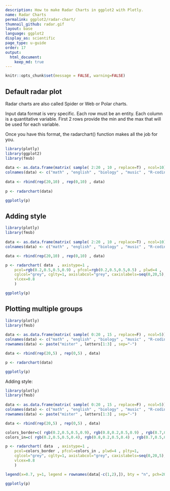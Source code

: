 ```yaml
---
description: How to make Radar Charts in ggplot2 with Plotly.
name: Radar Charts
permalink: ggplot2/radar-chart/
thumnail_github: radar.gif
layout: base
language: ggplot2
display_as: scientific
page_type: u-guide
order: 17
output:
  html_document:
    keep_md: true
---
```


```r
knitr::opts_chunk$set(message = FALSE, warning=FALSE)
```

## Default radar plot

Radar charts are also called Spider or Web or Polar charts. 

Input data format is very specific. Each row must be an entity. Each column is a quantitative variable. First 2 rows provide the min and the max that will be used for each variable.

Once you have this format, the radarchart() function makes all the job for you.

```r
library(plotly)
library(ggplot2)
library(fmsb)
 
data <- as.data.frame(matrix( sample( 2:20 , 10 , replace=T) , ncol=10))
colnames(data) <- c("math" , "english" , "biology" , "music" , "R-coding", "data-viz" , "french" , "physic", "statistic", "sport" )
 
data <- rbind(rep(20,10) , rep(0,10) , data)
 
p <- radarchart(data)

ggplotly(p)
```


<!--------------------- EXAMPLE BREAK ------------------------->

## Adding style


```r
library(plotly)
library(fmsb)
 
data <- as.data.frame(matrix( sample( 2:20 , 10 , replace=T) , ncol=10))
colnames(data) <- c("math" , "english" , "biology" , "music" , "R-coding", "data-viz" , "french" , "physic", "statistic", "sport" )

data <- rbind(rep(20,10) , rep(0,10) , data)

p <- radarchart( data  , axistype=1 , 
    pcol=rgb(0.2,0.5,0.5,0.9) , pfcol=rgb(0.2,0.5,0.5,0.5) , plwd=4 , 
    cglcol="grey", cglty=1, axislabcol="grey", caxislabels=seq(0,20,5), cglwd=0.8,
    vlcex=0.8 
    )

ggplotly(p)
```

<!--------------------- EXAMPLE BREAK ------------------------->

## Plotting multiple groups


```r
library(plotly)
library(fmsb)
 
data <- as.data.frame(matrix( sample( 0:20 , 15 , replace=F) , ncol=5))
colnames(data) <- c("math" , "english" , "biology" , "music" , "R-coding" )
rownames(data) <- paste("mister" , letters[1:3] , sep="-")

data <- rbind(rep(20,5) , rep(0,5) , data)

p <- radarchart(data)

ggplotly(p)
```

Adding style:
```r
library(plotly)
library(fmsb)
 
data <- as.data.frame(matrix( sample( 0:20 , 15 , replace=F) , ncol=5))
colnames(data) <- c("math" , "english" , "biology" , "music" , "R-coding" )
rownames(data) <- paste("mister" , letters[1:3] , sep="-")

data <- rbind(rep(20,5) , rep(0,5) , data)

colors_border=c( rgb(0.2,0.5,0.5,0.9), rgb(0.8,0.2,0.5,0.9) , rgb(0.7,0.5,0.1,0.9) )
colors_in=c( rgb(0.2,0.5,0.5,0.4), rgb(0.8,0.2,0.5,0.4) , rgb(0.7,0.5,0.1,0.4) )

p <- radarchart( data  , axistype=1 , 
    pcol=colors_border , pfcol=colors_in , plwd=4 , plty=1,
    cglcol="grey", cglty=1, axislabcol="grey", caxislabels=seq(0,20,5), cglwd=0.8,
    vlcex=0.8 
    )

legend(x=0.7, y=1, legend = rownames(data[-c(1,2),]), bty = "n", pch=20 , col=colors_in , text.col = "grey", cex=1.2, pt.cex=3)

ggplotly(p)
```

<!--------------------- EXAMPLE BREAK ------------------------->
